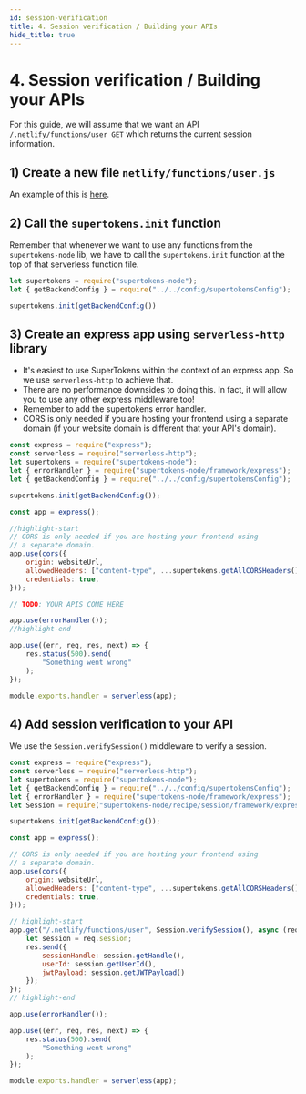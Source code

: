 ```yaml
---
id: session-verification
title: 4. Session verification / Building your APIs
hide_title: true
---
```


<!-- COPY DOCS -->
<!-- ./thirdpartyemailpassword/serverless/with-netlify/session-verification.mdx -->

# 4. Session verification / Building your APIs

For this guide, we will assume that we want an API `/.netlify/functions/user GET` which returns the current session information.

## 1) Create a new file `netlify/functions/user.js`
An example of this is [here](https://github.com/supertokens/supertokens-auth-react/blob/master/examples/with-netlify/netlify/functions/user.js).

## 2) Call the `supertokens.init` function

Remember that whenever we want to use any functions from the `supertokens-node` lib, we have to call the `supertokens.init` function at the top of that serverless function file.


```jsx title="netlify/functions/user.js"
let supertokens = require("supertokens-node");
let { getBackendConfig } = require("../../config/supertokensConfig");

supertokens.init(getBackendConfig())
```


## 3) Create an express app using `serverless-http` library
- It's easiest to use SuperTokens within the context of an express app. So we use `serverless-http` to achieve that.
- There are no performance downsides to doing this. In fact, it will allow you to use any other express middleware too!
- Remember to add the supertokens error handler.
- CORS is only needed if you are hosting your frontend using a separate domain (if your website domain is different that your API's domain).


```jsx title="netlify/functions/user.js"
const express = require("express");
const serverless = require("serverless-http");
let supertokens = require("supertokens-node");
let { errorHandler } = require("supertokens-node/framework/express");
let { getBackendConfig } = require("../../config/supertokensConfig");

supertokens.init(getBackendConfig());

const app = express();

//highlight-start
// CORS is only needed if you are hosting your frontend using
// a separate domain.
app.use(cors({
    origin: websiteUrl,
    allowedHeaders: ["content-type", ...supertokens.getAllCORSHeaders()],
    credentials: true,
}));

// TODO: YOUR APIS COME HERE

app.use(errorHandler());
//highlight-end

app.use((err, req, res, next) => {
    res.status(500).send(
        "Something went wrong"
    );
});

module.exports.handler = serverless(app);
```


## 4) Add session verification to your API
We use the `Session.verifySession()` middleware to verify a session.

```jsx title="netlify/functions/user.js"
const express = require("express");
const serverless = require("serverless-http");
let supertokens = require("supertokens-node");
let { getBackendConfig } = require("../../config/supertokensConfig");
let { errorHandler } = require("supertokens-node/framework/express");
let Session = require("supertokens-node/recipe/session/framework/express");

supertokens.init(getBackendConfig());

const app = express();

// CORS is only needed if you are hosting your frontend using
// a separate domain.
app.use(cors({
    origin: websiteUrl,
    allowedHeaders: ["content-type", ...supertokens.getAllCORSHeaders()],
    credentials: true,
}));

// highlight-start
app.get("/.netlify/functions/user", Session.verifySession(), async (req, res) => {
    let session = req.session;
    res.send({
        sessionHandle: session.getHandle(),
        userId: session.getUserId(),
        jwtPayload: session.getJWTPayload()
    });
});
// highlight-end

app.use(errorHandler());

app.use((err, req, res, next) => {
    res.status(500).send(
        "Something went wrong"
    );
});

module.exports.handler = serverless(app);
```
